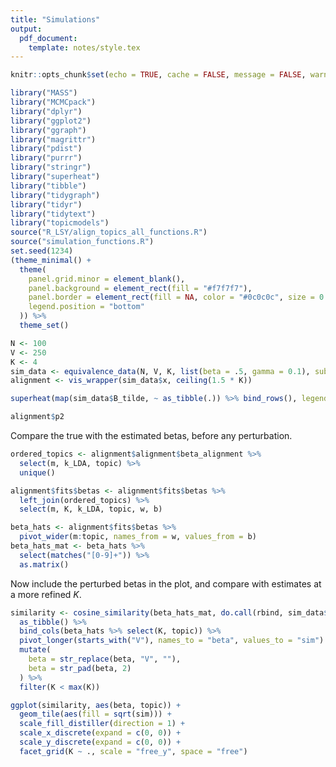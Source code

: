 ```yaml
---
title: "Simulations"
output:
  pdf_document:
    template: notes/style.tex
---
```


```r
knitr::opts_chunk$set(echo = TRUE, cache = FALSE, message = FALSE, warning = FALSE, fig.width = 5, fig.height = 2)
```

```r
library("MASS")
library("MCMCpack")
library("dplyr")
library("ggplot2")
library("ggraph")
library("magrittr")
library("pdist")
library("purrr")
library("stringr")
library("superheat")
library("tibble")
library("tidygraph")
library("tidyr")
library("tidytext")
library("topicmodels")
source("R_LSY/align_topics_all_functions.R")
source("simulation_functions.R")
set.seed(1234)
(theme_minimal() + 
  theme(
    panel.grid.minor = element_blank(),
    panel.background = element_rect(fill = "#f7f7f7"),
    panel.border = element_rect(fill = NA, color = "#0c0c0c", size = 0.6),
    legend.position = "bottom"
  )) %>%
  theme_set()
```

```r
N <- 100
V <- 250
K <- 4
sim_data <- equivalence_data(N, V, K, list(beta = .5, gamma = 0.1), subset_size = 75)
alignment <- vis_wrapper(sim_data$x, ceiling(1.5 * K))
```

```r
superheat(map(sim_data$B_tilde, ~ as_tibble(.)) %>% bind_rows(), legend = FALSE)
```

```r
alignment$p2
```

Compare the true with the estimated betas, before any perturbation.
```r
ordered_topics <- alignment$alignment$beta_alignment %>%
  select(m, k_LDA, topic) %>%
  unique()

alignment$fits$betas <- alignment$fits$betas %>%
  left_join(ordered_topics) %>%
  select(m, K, k_LDA, topic, w, b)
```

```r
beta_hats <- alignment$fits$betas %>%
  pivot_wider(m:topic, names_from = w, values_from = b)
beta_hats_mat <- beta_hats %>%
  select(matches("[0-9]+")) %>%
  as.matrix()
```

Now include the perturbed betas in the plot, and compare with estimates at a
more refined $K$.

```r
similarity <- cosine_similarity(beta_hats_mat, do.call(rbind, sim_data$B_tilde)) %>%
  as_tibble() %>%
  bind_cols(beta_hats %>% select(K, topic)) %>%
  pivot_longer(starts_with("V"), names_to = "beta", values_to = "sim") %>%
  mutate(
    beta = str_replace(beta, "V", ""),
    beta = str_pad(beta, 2)
  ) %>%
  filter(K < max(K))

ggplot(similarity, aes(beta, topic)) +
  geom_tile(aes(fill = sqrt(sim))) +
  scale_fill_distiller(direction = 1) +
  scale_x_discrete(expand = c(0, 0)) +
  scale_y_discrete(expand = c(0, 0)) +
  facet_grid(K ~ ., scale = "free_y", space = "free")
```
